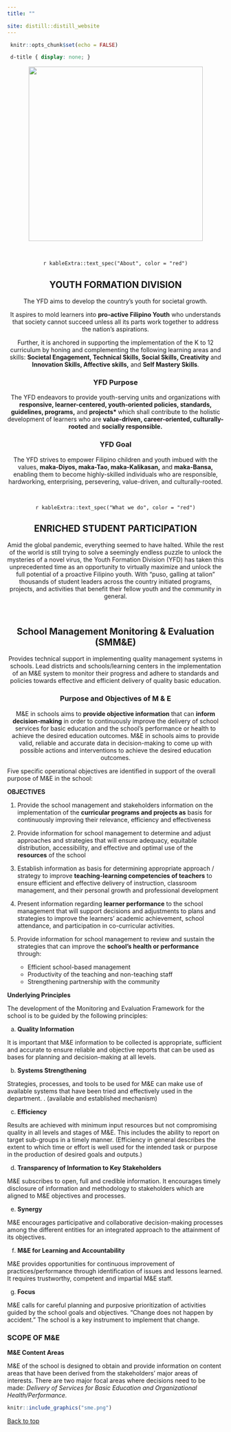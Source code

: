 ```yaml
---
title: ""

site: distill::distill_website
---
```


```r
 knitr::opts_chunk$set(echo = FALSE) 
``` 

```css
 d-title { display: none; } 
```
 
<center>
[![](yfd_logo.png){width=405}](https://www.facebook.com/padadanhs)
</center>

&nbsp;
&nbsp;

<center>
`r kableExtra::text_spec("About", color = "red")`

## YOUTH FORMATION DIVISION
</center>


<center>


The YFD aims to develop the country’s youth for societal growth.

It aspires to mold learners into **pro-active Filipino Youth** who understands that society cannot succeed unless all its parts work together to address the nation’s aspirations.

Further, it is anchored in supporting the implementation of the K to 12 curriculum by honing and complementing the following learning areas and skills: **Societal Engagement, Technical Skills, Social Skills, Creativity** and **Innovation Skills, Affective skills,** and **Self Mastery Skills**.
</center>

<center>

### YFD Purpose

The YFD endeavors to provide youth-serving units and organizations with **responsive, learner-centered, youth-oriented policies, standards, guidelines, programs,** and **projects* ** which shall contribute to the holistic development of learners who are **value-driven, career-oriented, culturally-rooted** and **socially responsible.**
</center>

<center>

### YFD Goal

The YFD strives to empower Filipino children and youth imbued with the values,  **maka-Diyos, maka-Tao, maka-Kalikasan,** and  **maka-Bansa,** enabling them to become highly-skilled individuals who are responsible, hardworking, enterprising, persevering, value-driven, and culturally-rooted.

</center>

&nbsp;
&nbsp;

<center>
`r kableExtra::text_spec("What we do", color = "red")`

## ENRICHED STUDENT PARTICIPATION

Amid the global pandemic, everything seemed to have halted. While the rest of the world is still trying to solve a seemingly endless puzzle to unlock the mysteries of a novel virus, the Youth Formation Division (YFD) has taken this unprecedented time as an opportunity to virtually maximize and unlock the full potential of a proactive Filipino youth. With “puso, galling at talion” thousands of student leaders across the country initiated programs, projects, and activities that benefit their fellow youth and the community in general.

</center>

&nbsp;
&nbsp;

<center>

## School Management Monitoring & Evaluation (SMM&E)

Provides technical support in implementing quality management systems in schools. Lead districts and schools/learning centers in the implementation of an M&E system to monitor their progress and adhere to standards and policies towards effective and efficient delivery of quality basic education.

</center>


<center>

### Purpose and Objectives of M & E


M&E in schools aims to **provide objective information** that can **inform decision-making** in order to continuously improve the delivery of school services for basic education and the school’s performance or health to achieve the desired education outcomes. M&E in schools aims to provide valid, reliable and accurate data in decision-making to come up with possible actions and interventions to achieve the desired education outcomes.

</center>

Five specific operational objectives are identified in support of the overall purpose of M&E in the school:

**OBJECTIVES**

  1. Provide the school management and stakeholders information on the implementation of the **curricular programs and projects as** basis for continuously improving their relevance, efficiency and effectiveness  
  2. Provide information for school management to determine and adjust approaches and strategies that will ensure adequacy, equitable distribution, accessibility, and effective and optimal use of the **resources** of the school
  3. Establish information as basis for determining appropriate approach / strategy to improve **teaching-learning competencies of teachers** to ensure efficient and effective delivery of instruction, classroom management, and their personal growth and professional development  
  4. Present information regarding **learner performance** to the school management that will support decisions and adjustments to plans and strategies to improve the learners’ academic achievement, school attendance, and participation in co-curricular activities.
  5. Provide information for school management to review and sustain the strategies that can improve the **school’s health or performance** through:
  
      * Efficient school-based management
      * Productivity of the teaching and non-teaching staff
      * Strengthening partnership with the community
      
**Underlying Principles**

The development of the Monitoring and Evaluation Framework for the school is to be guided by the following principles:

  a. **Quality Information**

It is important that M&E information to be collected is appropriate, sufficient and accurate to ensure reliable and objective reports that can be used as bases for planning and decision-making at all levels. 
  
  b. **Systems Strengthening**

Strategies, processes, and tools to be used for M&E can make use of available systems that have been tried and effectively used in the department.  .  (available and established mechanism)

  c. **Efficiency**
  
Results are achieved with minimum input resources but not compromising quality in all levels and stages of M&E. This includes the ability to report on target sub-groups in a timely manner. (Efficiency in general describes the extent to which time or effort is well used for the intended task or purpose in the production of desired goals and outputs.)

  d. **Transparency of Information to Key Stakeholders**
  
M&E subscribes to open, full and credible information. It encourages timely disclosure of information and methodology to stakeholders which are aligned to M&E objectives and processes.

  e. **Synergy**
  
M&E encourages participative and collaborative decision-making processes among the different entities for an integrated approach to the attainment of its objectives.

  f. **M&E for Learning and Accountability**
  
M&E provides opportunities for continuous improvement of practices/performance through identification of issues and lessons learned.  It requires trustworthy, competent and impartial M&E staff.

  g. **Focus**

M&E calls for careful planning and purposive prioritization of activities guided by the school goals and objectives.  “Change does not happen by accident.” The school is a key instrument to implement that change.


### SCOPE OF M&E

**M&E Content Areas**

M&E of the school is designed to obtain and provide information on content areas that have been derived from the stakeholders’ major areas of interests.  There are two major focal areas where decisions need to be made:  *Delivery of Services for Basic Education and Organizational Health/Performance.*

```r
knitr::include_graphics("sme.png")
```

<a href="#top">Back to top</a>

